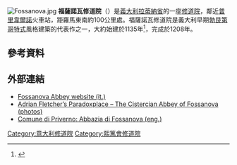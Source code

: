 [[File:Fossanova.jpg|right]]
'''福薩諾瓦修道院'''（{{lang-it|abbazia di Fossanova}}）是[[義大利|義大利]][[拉蒂納省|拉蒂納省]]的一座[[修道院|修道院]]，鄰近[[普里韋爾諾|普里韋爾諾]]火車站，距羅馬東南約100公里處。福薩諾瓦修道院是義大利早期[[勃艮第哥特式|勃艮第哥特式]]風格建築的代表作之一，大約始建於1135年<ref name=Colliers>{{cite encyclopedia|last1=Newcomb|first1=Rexford|editor-first=Bernard|editor-last=Johnston|encyclopedia=Collier's Encyclopedia |title=Abbey|edition=First |year=1997|publisher=P.F. Collier|volume=I A to Ameland|location=New York, NY|pages=8–11}}</ref>，完成於1208年。

== 參考資料 ==
{{reflist}}
{{1911}}

{{commons category|Fossanova Abbey}}

== 外部連結 ==
* [http://www.abbaziadifossanova.it/  Fossanova Abbey website (it.)] {{Wayback|url=http://www.abbaziadifossanova.it/ |date=20210227125132 }}
* [https://web.archive.org/web/20060505194232/http://paradoxplace.com/Perspectives/Rome%20%26%20Central%20Italy/Fossanova/Fosssanova.htm Adrian Fletcher’s Paradoxplace – The Cistercian Abbey of Fossanova (photos)]
* [https://archive.is/20130624182020/http://www.comune.priverno.latina.it/index.php?option=com_content&view=article&id=120&Itemid=168&lang=en Comune di Priverno: Abbazia di Fossanova (eng.)]

{{Landmarks of Lazio}}

[[Category:意大利修道院|Category:意大利修道院]]
[[Category:熙篤會修道院|Category:熙篤會修道院]]